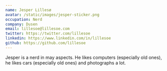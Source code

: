 ```yaml
---
name: Jesper Lillesø
avatar: /static/images/jesper-sticker.png
occupation: Nerd 
company: Dusen
email: lillesoe@lillesoe.com
twitter: https://twitter.com/lillesoe
linkedin: https://www.linkedin.com/in/lillesoe
github: https://github.com/lillesoe
---
```


Jesper is a nerd in may aspects. He likes computers (especially old ones), he likes cars (especially old ones) and photographs a lot.
